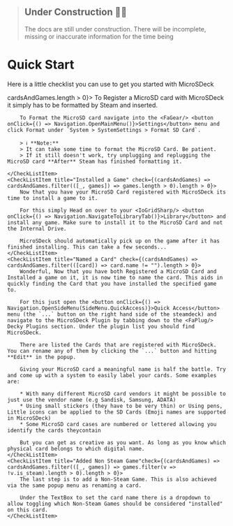 
> ## Under Construction 🚧👷
> The docs are still under construction. There will be incomplete, missing or inaccurate information for the time being


# Quick Start

Here is a little checklist you can use to get you started with MicroSDeck

<CheckList>
	<CheckListItem title="Registered a Card" check={(cardsAndGames) => cardsAndGames.length > 0}>
		To Register a MicroSD card with MicroSDeck it simply has to be formatted by Steam and inserted.

		To Format the MicroSD card navigate into the <FaGear/> <button onClick={() => Navigation.OpenMainMenu()}>Settings</button> menu and click Format under `System > SystemSettings > Format SD Card`.

		> ℹ️ **Note:**
		> It can take some time to format the MicroSD Card. Be patient.
		> If it still doesn't work, try unplugging and replugging the MicroSD card **After** Steam has finished formatting it.

	</CheckListItem>
	<CheckListItem title="Installed a Game" check={(cardsAndGames) => cardsAndGames.filter(([_, games]) => games.length > 0).length > 0}>
		Now that you have your MicroSD Card registered with MicroSDeck its time to install a game to it. 
		
		For this simply Head on over to your <IoGridSharp/> <button onClick={() => Navigation.NavigateToLibraryTab()}>Library</button> and install any game. Make sure to install it to the MicroSD Card and not the Internal Drive.

		MicroSDeck should automatically pick up on the game after it has finished installing. This can take a few seconds...
	</CheckListItem>
	<CheckListItem title="Named a Card" check={(cardsAndGames) => cardsAndGames.filter(([card]) => card.name != "").length > 0}>
		Wonderful, Now that you have both Registered a MicroSD Card and Installed a game on it, it is now time to name the card. This aids in quickly finding the Card that you have installed the specified game to.

		For this just open the <button onClick={() => Navigation.OpenSideMenu(SideMenu.QuickAccess)}>Quick Access</button> menu (the `...` button on the right hand side of the steamdeck) and navigate to the MicroSDeck Plugin by tabbing down to the <FaPlug/> Decky Plugins section. Under the plugin list you should find MicroSDeck.

		There are listed the Cards that are registered with MicroSDeck. You can rename any of them by clicking the `...` button and hitting **Edit** in the popup. 

		Giving your MicroSD card a meaningful name is half the battle. Try and come up with a system to easily label your cards. Some examples are:

		* With many different MicroSD card vendors it might be possible to just use the vendor name (e.g Sandisk, Samsung, ADATA)
		* Using small stickers (they have to be very thin) or Using pens, Little icons can be applied to the SD Cards (Emoji names are supported in MicroSDeck)
		* Some MicroSD card cases are numbered or lettered allowing you identify the cards theycontain

		But you can get as creative as you want. As long as you know which physical card belongs to which digital name.
	</CheckListItem>
	<CheckListItem title="Added Non Steam Game"check={(cardsAndGames) => cardsAndGames.filter(([_, games]) => games.filter(v => !v.is_steam).length > 0).length > 0}>
		The last step is to add a Non-Steam Game. This is also achieved via the same popup menu as renaming a card.

		Under the TextBox to set the card name there is a dropdown to allow toggling which Non-Steam Games should be considered "installed" on this card. 
	</CheckListItem>
</CheckList>



